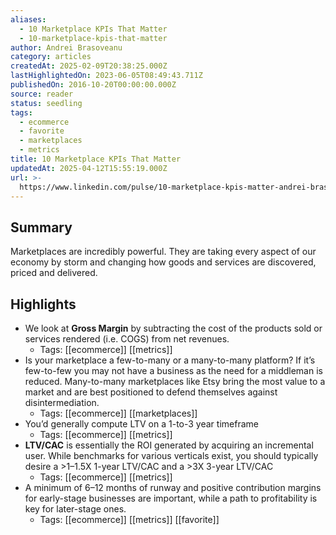 ```yaml
---
aliases:
  - 10 Marketplace KPIs That Matter
  - 10-marketplace-kpis-that-matter
author: Andrei Brasoveanu
category: articles
createdAt: 2025-02-09T20:38:25.000Z
lastHighlightedOn: 2023-06-05T08:49:43.711Z
publishedOn: 2016-10-20T00:00:00.000Z
source: reader
status: seedling
tags:
  - ecommerce
  - favorite
  - marketplaces
  - metrics
title: 10 Marketplace KPIs That Matter
updatedAt: 2025-04-12T15:55:19.000Z
url: >-
  https://www.linkedin.com/pulse/10-marketplace-kpis-matter-andrei-brasoveanu/?source=trendsvc&medium=email&utm_source=convertkit&utm_medium=email&utm_campaign=%F0%9F%A7%B0+ChatGPT+SEO+Tools+%F0%9F%92%8C+Growing+Newsletters+%F0%9F%93%8A+10+Marketplace+KPIs%20-%2010681098
---
```

## Summary

Marketplaces are incredibly powerful. They are taking every aspect of our economy by storm and changing how goods and services are discovered, priced and delivered.

## Highlights

- We look at **Gross Margin** by subtracting the cost of the products sold or services rendered (i.e. COGS) from net revenues.
    - Tags: [[ecommerce]] [[metrics]]
- Is your marketplace a few-to-many or a many-to-many platform? If it’s few-to-few you may not have a business as the need for a middleman is reduced. Many-to-many marketplaces like Etsy bring the most value to a market and are best positioned to defend themselves against disintermediation.
    - Tags: [[ecommerce]] [[marketplaces]]
- You’d generally compute LTV on a 1-to-3 year timeframe
    - Tags: [[ecommerce]] [[metrics]]
- **LTV/CAC** is essentially the ROI generated by acquiring an incremental user. While benchmarks for various verticals exist, you should typically desire a >1–1.5X 1-year LTV/CAC and a >3X 3-year LTV/CAC
    - Tags: [[ecommerce]] [[metrics]]
- A minimum of 6–12 months of runway and positive contribution margins for early-stage businesses are important, while a path to profitability is key for later-stage ones.
    - Tags: [[ecommerce]] [[metrics]] [[favorite]]
